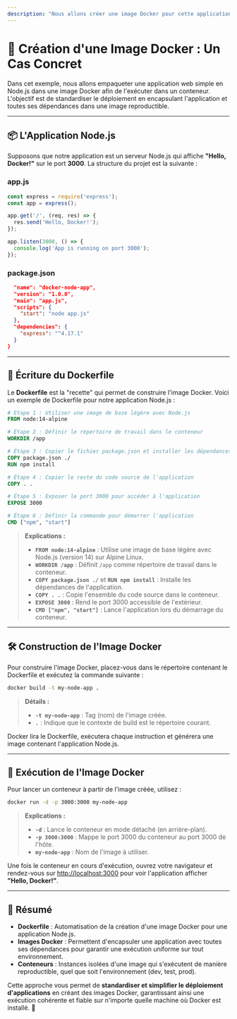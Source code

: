 ```yaml
---
description: "Nous allons créer une image Docker pour cette application afin de l'exécuter dans un conteneur. L'objectif est d'empaqueter cette application, avec toutes ses dépendances, dans une image Docker que nous pourrons exécuter sur n'importe quel système."
---
```


# 🚀 Création d'une Image Docker : Un Cas Concret

Dans cet exemple, nous allons empaqueter une application web simple en Node.js dans une image Docker afin de l'exécuter dans un conteneur. L'objectif est de standardiser le déploiement en encapsulant l'application et toutes ses dépendances dans une image reproductible.

---

## 📦 L'Application Node.js

Supposons que notre application est un serveur Node.js qui affiche **"Hello, Docker!"** sur le port **3000**. La structure du projet est la suivante :


<FileTree>
  <FileTree.Folder name="app" defaultOpen>
    <FileTree.File name="app.js" />
    <FileTree.File name="package.json" />
  </FileTree.Folder>
</FileTree>

### **app.js**  
```javascript copy
const express = require('express');
const app = express();

app.get('/', (req, res) => {
  res.send('Hello, Docker!');
});

app.listen(3000, () => {
  console.log('App is running on port 3000');
});
```

### **package.json**  
```json copy
  "name": "docker-node-app",
  "version": "1.0.0",
  "main": "app.js",
  "scripts": {
    "start": "node app.js"
  },
  "dependencies": {
    "express": "^4.17.1"
  }
}
```

---

## 🔧 Écriture du Dockerfile

Le **Dockerfile** est la "recette" qui permet de construire l'image Docker. Voici un exemple de Dockerfile pour notre application Node.js :

```Dockerfile copy
# Étape 1 : Utiliser une image de base légère avec Node.js
FROM node:14-alpine

# Étape 2 : Définir le répertoire de travail dans le conteneur
WORKDIR /app

# Étape 3 : Copier le fichier package.json et installer les dépendances
COPY package.json ./
RUN npm install

# Étape 4 : Copier le reste du code source de l'application
COPY . .

# Étape 5 : Exposer le port 3000 pour accéder à l'application
EXPOSE 3000

# Étape 6 : Définir la commande pour démarrer l'application
CMD ["npm", "start"]
```

> **Explications :**  
> - **`FROM node:14-alpine`** : Utilise une image de base légère avec Node.js (version 14) sur Alpine Linux.  
> - **`WORKDIR /app`** : Définit `/app` comme répertoire de travail dans le conteneur.  
> - **`COPY package.json ./`** et **`RUN npm install`** : Installe les dépendances de l'application.  
> - **`COPY . .`** : Copie l'ensemble du code source dans le conteneur.  
> - **`EXPOSE 3000`** : Rend le port 3000 accessible de l'extérieur.  
> - **`CMD ["npm", "start"]`** : Lance l'application lors du démarrage du conteneur.

---

## 🛠️ Construction de l'Image Docker

Pour construire l'image Docker, placez-vous dans le répertoire contenant le Dockerfile et exécutez la commande suivante :

```bash copy
docker build -t my-node-app .
```

> **Détails :**  
> - **`-t my-node-app`** : Tag (nom) de l'image créée.  
> - **`.`** : Indique que le contexte de build est le répertoire courant.

Docker lira le Dockerfile, exécutera chaque instruction et générera une image contenant l'application Node.js.

---

## 🚀 Exécution de l'Image Docker

Pour lancer un conteneur à partir de l'image créée, utilisez :

```bash copy
docker run -d -p 3000:3000 my-node-app
```

> **Explications :**  
> - **`-d`** : Lance le conteneur en mode détaché (en arrière-plan).  
> - **`-p 3000:3000`** : Mappe le port 3000 du conteneur au port 3000 de l'hôte.  
> - **`my-node-app`** : Nom de l'image à utiliser.

Une fois le conteneur en cours d'exécution, ouvrez votre navigateur et rendez-vous sur [http://localhost:3000](http://localhost:3000) pour voir l'application afficher **"Hello, Docker!"**.

---

## 📌 Résumé

- **Dockerfile** : Automatisation de la création d'une image Docker pour une application Node.js.
- **Images Docker** : Permettent d'encapsuler une application avec toutes ses dépendances pour garantir une exécution uniforme sur tout environnement.
- **Conteneurs** : Instances isolées d'une image qui s'exécutent de manière reproductible, quel que soit l'environnement (dev, test, prod).

Cette approche vous permet de **standardiser et simplifier le déploiement d'applications** en créant des images Docker, garantissant ainsi une exécution cohérente et fiable sur n'importe quelle machine où Docker est installé. 🚀